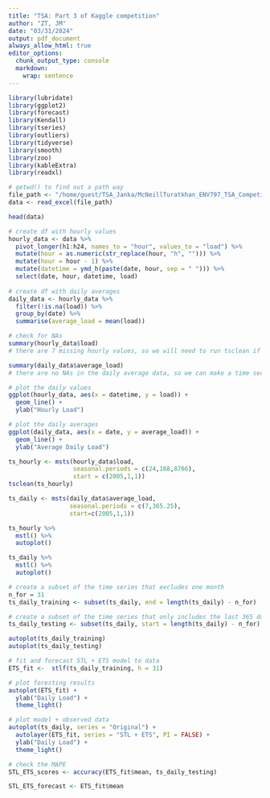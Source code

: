 ```yaml
---
title: "TSA: Part 3 of Kaggle competition"
author: "ZT, JM"
date: "03/31/2024"
output: pdf_document
always_allow_html: true
editor_options: 
  chunk_output_type: console
  markdown: 
    wrap: sentence
---
```


```r
library(lubridate)
library(ggplot2)
library(forecast)
library(Kendall)
library(tseries)
library(outliers)
library(tidyverse)
library(smooth)
library(zoo)
library(kableExtra)
library(readxl)
```

```r
# getwd() to find out a path way
file_path <- "/home/guest/TSA_Janka/McNeillTuratkhan_ENV797_TSA_Competition/Data_NoGIT/Raw/load.xlsx"
data <- read_excel(file_path)

head(data)
``` 

```r

# create df with hourly values
hourly_data <- data %>%
  pivot_longer(h1:h24, names_to = "hour", values_to = "load") %>%
  mutate(hour = as.numeric(str_replace(hour, "h", ""))) %>%
  mutate(hour = hour - 1) %>%
  mutate(datetime = ymd_h(paste(date, hour, sep = " "))) %>%
  select(date, hour, datetime, load) 
  
# create df with daily averages
daily_data <- hourly_data %>%
  filter(!is.na(load)) %>%
  group_by(date) %>%
  summarise(average_load = mean(load))

# check for NAs
summary(hourly_data$load)
# there are 7 missing hourly values, so we will need to run tsclean if we are using hourly data to make a time series

summary(daily_data$average_load)
# there are no NAs in the daily average data, so we can make a time series without running the tsclean function

# plot the daily values
ggplot(hourly_data, aes(x = datetime, y = load)) +
  geom_line() +
  ylab("Hourly Load")

# plot the daily averages
ggplot(daily_data, aes(x = date, y = average_load)) +
  geom_line() +
  ylab("Average Daily Load")

```

```r

ts_hourly <- msts(hourly_data$load, 
                  seasonal.periods = c(24,168,8766), 
                  start = c(2005,1,1)) 
tsclean(ts_hourly)

ts_daily <- msts(daily_data$average_load, 
                 seasonal.periods = c(7,365.25),
                 start=c(2005,1,1))
```

```r

ts_hourly %>% 
  mstl() %>%
  autoplot()

ts_daily %>% 
  mstl() %>%
  autoplot()

```

```r

# create a subset of the time series that excludes one month
n_for = 31
ts_daily_training <- subset(ts_daily, end = length(ts_daily) - n_for)

# create a subset of the time series that only includes the last 365 days
ts_daily_testing <- subset(ts_daily, start = length(ts_daily) - n_for)

autoplot(ts_daily_training)
autoplot(ts_daily_testing)
```


```r

# fit and forecast STL + ETS model to data
ETS_fit <-  stlf(ts_daily_training, h = 31)

# plot foresting results
autoplot(ETS_fit) + 
  ylab("Daily Load") + 
  theme_light()

# plot model + observed data
autoplot(ts_daily, series = "Original") +
  autolayer(ETS_fit, series = "STL + ETS", PI = FALSE) +
  ylab("Daily Load") +
  theme_light()

# check the MAPE
STL_ETS_scores <- accuracy(ETS_fit$mean, ts_daily_testing)

STL_ETS_forecast <- ETS_fit$mean
```

```r

```

